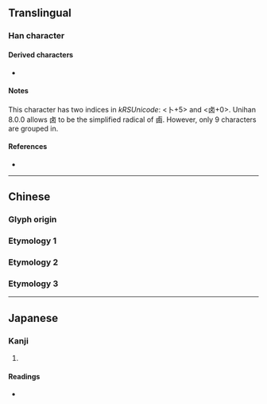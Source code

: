{{also|滷|鹵|齿}}
{{character info/new}}
==Translingual==

===Han character===
{{Han char|rn=25|rad=卜|as=05|sn=7|four=2160|canj=YWK|ids=⿱⺊龱,⿴占㐅}}

====Derived characters====
* {{l|mul|[[硵]], [[禼]], [[鹾]], [[𠧟]], [[𠧤]], [[𠨄]], [[𠳱]], [[𫜊]], [[𫠗]], [[𫼵]], [[𬸵]], [[𬸶]], [[𬸷]], [[𬸸]], [[𬸹]]}}

====Notes====
This character has two indices in ''kRSUnicode'': <卜+5> and <卤+0>. Unihan 8.0.0 allows 卤 to be the simplified radical of 鹵. However, only 9 characters are grouped in.

====References====
* {{Han ref|kx=0158.100|dkj=02794|hdz=74609.020|uh=5364|ud=21348}}

----

==Chinese==

===Glyph origin===
{{Han etym}}

===Etymology 1===
{{zh-see|西|v}}

===Etymology 2===
{{zh-see|鹵}}

===Etymology 3===
{{zh-see|滷}}

----

==Japanese==

===Kanji===
{{ja-kanji|grade=|rs=卜05}}

# {{rfdef|ja|sort=卜05}}

====Readings====
* {{ja-readings|on=[[せい]] (sei)|kun=}}

[[Category:CJKV radicals| ]]